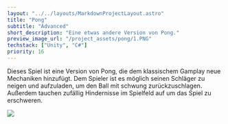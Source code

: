```yaml
---
layout: "../../layouts/MarkdownProjectLayout.astro"
title: "Pong"
subtitle: "Advanced"
short_description: "Eine etwas andere Version von Pong."
preview_image_url: "/project_assets/pong/1.PNG"
techstack: ["Unity", "C#"]
priority: 16
---
```


Dieses Spiel ist eine Version von Pong, die dem klassischem Gamplay neue Mechaniken hinzufügt. Dem Spieler ist es möglich seinen Schläger zu neigen und aufzuladen, um den Ball mit schwung zurückzuschlagen. Außerdem tauchen zufällig Hindernisse im Spielfeld auf um das Spiel zu erschweren.

<div class="mx-auto">
 <Image src = "/project_assets/pong/pong.gif"/>
</div>

<div class="flex justify-center">
    <ProjectFileDownloadButton url="https://github.com/EobanZ/Pong/releases" url_name="Download" icon_name="carbon:link" />
    <ProjectFileDownloadButton url="https://github.com/EobanZ/Pong" url_name="Source Code" icon_name="carbon:logo-github" />
</div>